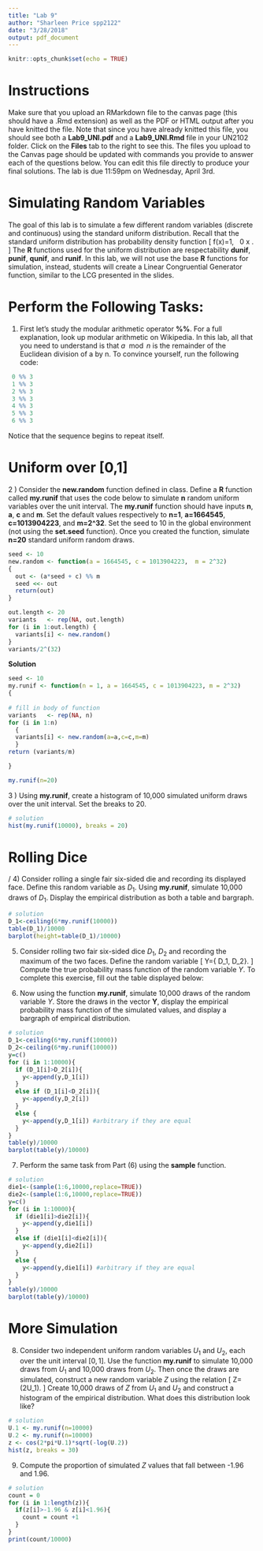 ```yaml
---
title: "Lab 9"
author: "Sharleen Price spp2122"
date: "3/28/2018"
output: pdf_document
---
```


```r
knitr::opts_chunk$set(echo = TRUE)
```

# Instructions 
Make sure that you upload an RMarkdown file to the canvas page (this should have a .Rmd extension) as well as the PDF or HTML output after you have knitted the file.  Note that since you have already knitted this file, you should see both a **Lab9_UNI.pdf** and a **Lab9_UNI.Rmd** file in your UN2102 folder.  Click on the **Files** tab to the right to see this.  The files you upload to the Canvas page should be updated with commands you provide to answer each of the questions below.  You can edit this file directly to produce your final solutions.  The lab is due 11:59pm on Wednesday, April 3rd.   

# Simulating Random Variables

The goal of this lab is to simulate a few different random variables (discrete and continuous) using the standard uniform distribution.  Recall that the standard uniform distribution has probability density function 
\[
f(x)=1, \ \ 0 \leq x \leq 1.
\]
The **R** functions used for the uniform distribution are respectability **dunif**, **punif**, **qunif**, and **runif**.  In this lab, we will not use the base **R** functions for simulation, instead, students will create a Linear Congruential Generator function, similar to the LCG presented in the slides.  

# Perform the Following Tasks:

1) First let's study the modular arithmetic operator **%%**.  For a full explanation, look up modular arithmetic on Wikipedia. In this lab, all that you need to understand is that $a\mod n$ is the remainder of the Euclidean division of a by n.  To convince yourself, run the following code:

```r
 0 %% 3
 1 %% 3
 2 %% 3
 3 %% 3
 4 %% 3
 5 %% 3
 6 %% 3
```
Notice that the sequence begins to repeat itself. 


# Uniform over [0,1]

2 ) Consider the **new.random** function defined in class.  Define a **R** function called **my.runif** that uses the code below to simulate **n** random uniform variables over the unit interval.  The **my.runif** function should have inputs **n**, **a**, **c** and **m**.  Set the default values respectively to **n=1**, **a=1664545**, **c=1013904223**, and **m=2^32**.  Set the seed to 10 in the global environment (not using the **set.seed** function).  Once you created the function, simulate **n=20** standard uniform random draws.       

```r
seed <- 10
new.random <- function(a = 1664545, c = 1013904223,  m = 2^32) 
{
  out <- (a*seed + c) %% m
  seed <<- out 
  return(out)
}

out.length <- 20
variants   <- rep(NA, out.length)
for (i in 1:out.length) {
  variants[i] <- new.random()
}
variants/2^(32)
```

**Solution**

```r
seed <- 10
my.runif <- function(n = 1, a = 1664545, c = 1013904223, m = 2^32) 
{
  
# fill in body of function
variants   <- rep(NA, n)
for (i in 1:n) 
  {
  variants[i] <- new.random(a=a,c=c,m=m)
  }
return (variants/m)

}

my.runif(n=20)
```
3 ) Using **my.runif**, create a histogram of 10,000 simulated uniform draws over the unit interval.  Set the breaks to 20. 

```r
# solution
hist(my.runif(10000), breaks = 20)

```

# Rolling Dice 
/
4) Consider rolling a single fair six-sided die and recording its displayed face.  Define this random variable as $D_1$.  Using **my.runif**, simulate 10,000 draws of $D_1$.  Display the empirical distribution as both a table and bargraph.  

```r
# solution
D_1<-ceiling(6*my.runif(10000))
table(D_1)/10000
barplot(height=table(D_1)/10000)
```

5) Consider rolling two fair six-sided dice $D_1$, $D_2$ and recording the maximum of the two faces.  Define the random variable 
\[
Y=\max \{ D_1, D_2\}.
\]
Compute the true probability mass function of the random variable $Y$.  To complete this exercise, fill out the table displayed below:

\begin{table}[h!]
\begin{center}
\begin{tabular}{c|cccccc}
$Y=y$ & \ \ \ \ 1 \ \ \ \  & \ \ \ \  2 \ \ \ \  & \ \ \ \  3 \ \ \ \  & \ \ \ \  4 \ \ \ \  & \ \ \ \  5 \ \ \ \ & \ \ \ \  6 \ \ \ \  \\
\hline
\hline
$P(Y=y)$ & 1/36 & 3/36 & 5/36 & 7/36 & 9/36 & 11/36 \\ 
\end{tabular}
\end{center}
\end{table}


6) Now using the function **my.runif**, simulate 10,000 draws of the random variable $Y$.  Store the draws in the vector **Y**, display the empirical probability mass function of the simulated values, and display a bargraph of empirical distribution.  

```r
# solution
D_1<-ceiling(6*my.runif(10000))
D_2<-ceiling(6*my.runif(10000))
y=c()
for (i in 1:10000){
  if (D_1[i]>D_2[i]){
    y<-append(y,D_1[i])
  }
  else if (D_1[i]<D_2[i]){
    y<-append(y,D_2[i])
  }
  else {
    y<-append(y,D_1[i]) #arbitrary if they are equal
  }
}
table(y)/10000
barplot(table(y)/10000)

```

7) Perform the same task from Part (6) using the **sample** function.  
```r
# solution
die1<-(sample(1:6,10000,replace=TRUE))
die2<-(sample(1:6,10000,replace=TRUE))
y=c()
for (i in 1:10000){
  if (die1[i]>die2[i]){
    y<-append(y,die1[i])
  }
  else if (die1[i]<die2[i]){
    y<-append(y,die2[i])
  }
  else {
    y<-append(y,die1[i]) #arbitrary if they are equal
  }
}
table(y)/10000
barplot(table(y)/10000)

```

# More Simulation 

8) Consider two independent uniform random variables $U_1$ and $U_2$, each over the unit interval $[0,1]$. Use the function **my.runif** to simulate 10,000 draws from $U_1$ and 10,000 draws from $U_2$. Then once the draws are simulated, construct a new random variable $Z$ using the relation 
\[
Z=\cos(2\pi U_1)\sqrt{-2\log(U_2)}.
\]
Create 10,000 draws of $Z$ from $U_1$ and $U_2$ and construct a histogram of the empirical distribution.  What does this distribution look like?
```r
# solution
U.1 <- my.runif(n=10000)
U.2 <- my.runif(n=10000)
z <- cos(2*pi*U.1)*sqrt(-log(U.2))
hist(z, breaks = 30)
```

9) Compute the proportion of simulated $Z$ values that fall between -1.96 and 1.96.

```r
# solution
count = 0
for (i in 1:length(z)){
  if(z[i]>-1.96 & z[i]<1.96){
    count = count +1
  }
}
print(count/10000)
```








